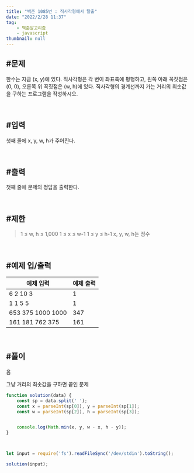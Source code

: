 ```yaml
---
title: "백준 1085번 : 직사각형에서 탈출"
date: "2022/2/28 11:37"
tag:
    - 백준알고리즘
    - javascript
thumbnail: null
---
```


## #문제

한수는 지금 (x, y)에 있다. 직사각형은 각 변이 좌표축에 평행하고, 왼쪽 아래 꼭짓점은 (0, 0), 오른쪽 위 꼭짓점은 (w, h)에 있다. 직사각형의 경계선까지 가는 거리의 최솟값을 구하는 프로그램을 작성하시오.

<br/>

## #입력

첫째 줄에 x, y, w, h가 주어진다.

<br/>

## #출력

첫째 줄에 문제의 정답을 출력한다.

<br/>

## #제한

> 1 ≤ w, h ≤ 1,000
> 1 ≤ x ≤ w-1
> 1 ≤ y ≤ h-1
> x, y, w, h는 정수

<br/>

## #예제 입/출력

| 예제 입력 | 예제 출력 |
| ----- | ----- |
| 6 2 10 3 | 1 |
| 1 1 5 5 | 1 |
| 653 375 1000 1000 | 347 |
| 161 181 762 375 | 161 |

<br/>

## #풀이

음

그냥 거리의 최솟값을 구하면 끝인 문제


```javascript
function solution(data) {
    const sp = data.split(' ');
    const x = parseInt(sp[0]), y = parseInt(sp[1]);
    const w = parseInt(sp[2]), h = parseInt(sp[3]);


    console.log(Math.min(x, y, w - x, h - y));
}



let input = require('fs').readFileSync('/dev/stdin').toString();

solution(input);
```